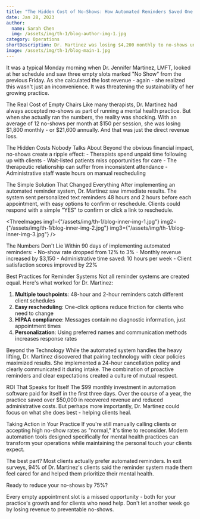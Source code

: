 ```yaml
---
title: "The Hidden Cost of No-Shows: How Automated Reminders Saved One Practice $50,000 Annually"
date: Jan 28, 2023
author:
  name: Sarah Chen
  img: /assets/img/th-1/blog-author-img-1.jpg
category: Operations
shortDescription: Dr. Martinez was losing $4,200 monthly to no-shows until she discovered the power of automated reminders. Here's how one simple change transformed her practice's efficiency and bottom line.
image: /assets/img/th-1/blog-main-1.jpg
---
```



It was a typical Monday morning when Dr. Jennifer Martinez, LMFT, looked at her schedule and saw three empty slots marked "No Show" from the previous Friday. As she calculated the lost revenue - again - she realized this wasn't just an inconvenience. It was threatening the sustainability of her growing practice.

<Bold>The Real Cost of Empty Chairs</Bold>
Like many therapists, Dr. Martinez had always accepted no-shows as part of
running a mental health practice. But when she actually ran the numbers, the
reality was shocking. With an average of 12 no-shows per month at $150 per
session, she was losing $1,800 monthly - or $21,600 annually. And that was just
the direct revenue loss.

<Bold>The Hidden Costs Nobody Talks About</Bold>
Beyond the obvious financial impact, no-shows create a ripple effect: -
Therapists spend unpaid time following up with clients - Wait-listed patients
miss opportunities for care - The therapeutic relationship can suffer from
inconsistent attendance - Administrative staff waste hours on manual
rescheduling

<Bold>The Simple Solution That Changed Everything</Bold>
After implementing an automated reminder system, Dr. Martinez saw immediate
results. The system sent personalized text reminders 48 hours and 2 hours before
each appointment, with easy options to confirm or reschedule. Clients could
respond with a simple "YES" to confirm or click a link to reschedule.

<ThreeImages
  img1={"/assets/img/th-1/blog-inner-img-1.jpg"}
  img2={"/assets/img/th-1/blog-inner-img-2.jpg"}
  img3={"/assets/img/th-1/blog-inner-img-3.jpg"}
/>

<Bold>The Numbers Don't Lie</Bold>
Within 90 days of implementing automated reminders: - No-show rate dropped from
12% to 3% - Monthly revenue increased by $3,150 - Administrative time saved: 10
hours per week - Client satisfaction scores improved by 22%

<Bold>Best Practices for Reminder Systems</Bold>
Not all reminder systems are created equal. Here's what worked for Dr. Martinez:

1. **Multiple touchpoints**: 48-hour and 2-hour reminders catch different client schedules
2. **Easy rescheduling**: One-click options reduce friction for clients who need to change
3. **HIPAA compliance**: Messages contain no diagnostic information, just appointment times
4. **Personalization**: Using preferred names and communication methods increases response rates

<Bold>Beyond the Technology</Bold>
While the automated system handles the heavy lifting, Dr. Martinez discovered
that pairing technology with clear policies maximized results. She implemented a
24-hour cancellation policy and clearly communicated it during intake. The
combination of proactive reminders and clear expectations created a culture of
mutual respect.

<Bold>ROI That Speaks for Itself</Bold>
The $99 monthly investment in automation software paid for itself in the first
three days. Over the course of a year, the practice saved over $50,000 in
recovered revenue and reduced administrative costs. But perhaps more
importantly, Dr. Martinez could focus on what she does best - helping clients
heal.

<Bold>Taking Action in Your Practice</Bold>
If you're still manually calling clients or accepting high no-show rates as
"normal," it's time to reconsider. Modern automation tools designed specifically
for mental health practices can transform your operations while maintaining the
personal touch your clients expect.

The best part? Most clients actually prefer automated reminders. In exit surveys, 94% of Dr. Martinez's clients said the reminder system made them feel cared for and helped them prioritize their mental health.

<Bold>Ready to reduce your no-shows by 75%?</Bold>

Every empty appointment slot is a missed opportunity - both for your practice's growth and for clients who need help. Don't let another week go by losing revenue to preventable no-shows.
